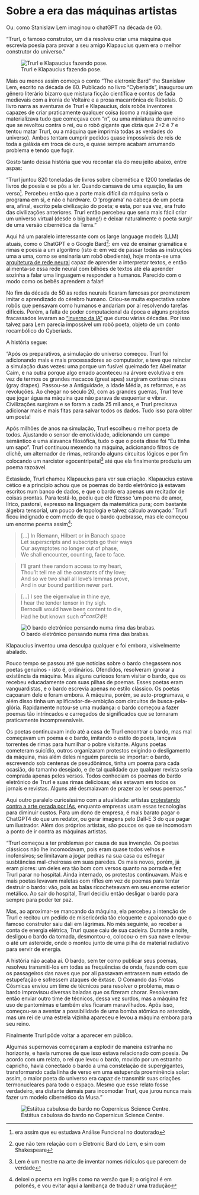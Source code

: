 # Sobre a era das máquinas artistas

Ou: como Stanislaw Lem imaginou o chatGPT na década de 60.

"Trurl, o famoso construtor, um dia resolveu criar uma máquina que escrevia poesia para provar a seu amigo Klapaucius quem era o melhor construtor do universo."

![Trurl e Klapaucius fazendo pose.](trurl and klapaucius.jpg)


Mais ou menos assim começa o conto "The eletronic Bard" the Stanislaw Lem, escrito na década de 60. Publicado no livro "Cyberiads", inaugurou um gênero literário bizarro que mistura ficção científica e contos de fada medievais com a ironia de Voltaire e a prosa macarrônica de Rabelais. O livro narra as aventuras de Trurl e Klapaucius, dois robôs inventores capazes de criar praticamente qualquer coisa (como a máquina que materializava tudo que começava com "n", ou uma miniatura de um reino que se revoltou contra o rei, ou o robô gigante que dizia que 2+2 é 7 e tentou matar Trurl, ou a máquina que imprimia todas as verdades do universo). Ambos tentam cumprir pedidos quase impossíveis de reis de toda a galáxia em troca de ouro, e quase sempre acabam arrumando problema e tendo que fugir.

Gosto tanto dessa história que vou recontar ela do meu jeito abaixo, entre aspas:

"Trurl juntou 820 toneladas de livros sobre cibernética e 1200 toneladas de livros de poesia e se pôs a ler. Quando cansava de uma equação, lia um verso^[era assim que eu estudava Análise Funcional no doutorado]. Percebeu então que a parte mais difícil da máquina seria o programa em si, e não o hardware. O 'programa' na cabeça de um poeta era, afinal, escrito pela civilização do poeta; e esta, por sua vez, era fruto das civilizações anteriores. Trurl então percebeu que seria mais fácil criar um universo virtual (desde o big bang!) e deixar naturalmente o poeta surgir de uma versão cibernética da Terra."

Aqui há um paralelo interessante com os large language models (LLM) atuais, como o ChatGPT e o Google Bard^[que não tem relação com o Eletronic Bard do Lem, e sim com Shakespeare]: em vez de ensinar gramática e rimas e poesia a um algoritmo (isto é: em vez de passar todas as instruções uma a uma, como se ensinaria um robô obediente), hoje monta-se uma [arquitetura de rede neural](https://en.wikipedia.org/wiki/Artificial_neural_network) capaz de aprender a interpretar textos, e então alimenta-se essa rede neural com bilhões de textos até ela aprender sozinha a falar uma linguagem e responder a humanos. Parecido com o modo como os bebês aprendem a falar!

No fim da década de 50 as redes neurais ficaram famosas por prometerem imitar o aprendizado do cérebro humano. Criou-se muita expectativa sobre robôs que pensavam como humanos e andariam por aí resolvendo tarefas difíceis. Porém, a falta de poder computacional da época e alguns projetos fracassados levaram ao ["inverno da IA"](https://en.wikipedia.org/wiki/AI_winter) que durou várias décadas. Por isso talvez para Lem parecia impossível um robô poeta, objeto de um conto rocambólico do Cyberiads.

A história segue:

"Após os preparativos, a simulação do universo começou. Trurl foi adicionando mais e mais processadores ao computador, e teve que reinciar a simulação duas vezes: uma porque um fusível queimado fez Abel matar Caim, e na outra porque algo errado aconteceu na árvore evolutiva e em vez de termos os grandes macacos (great apes) surgiram cortinas cinzas (gray drapes). Passou-se a Antiguidade, a Idade Média, as reformas, e as revoluções. Ao chegar no século 20, com as grandes guerras, Trurl teve que jogar água na máquina que não parava de esquentar e vibrar. Civilizações surgiram e se foram a cada 25 mil anos, e Trurl precisava adicionar mais e mais fitas para salvar todos os dados. Tudo isso para obter um poeta!

Após milhões de anos na simulação, Trurl escolheu o melhor poeta de todos. Ajustando o sensor de emotividade, adicionando um campo semântico e uma alavanca filosófica, tudo o que o poeta disse foi "Eu tinha um sapo". Trurl continuou mexendo na máquina, adicionando filtros de clichê, um alternador de rimas, retirando alguns circuitos lógicos e por fim colocando um narcistor egocentripetal^[Lem é um mestre na arte de inventar nomes ridículos que parecem de verdade] até que ela finalmente produziu um poema razoável.

Extasiado, Trurl chamou Klapaucius para ver sua criação. Klapaucius estava cético e a princípio achou que os poemas do bardo eletrônico já estavam escritos num banco de dados, e que o bardo era apenas um recitador de coisas prontas. Para testá-lo, pediu que ele fizesse 'um poema de amor, lírico, pastoral, expresso na linguagem da matemática pura; com bastante álgebra tensorial, um pouco de topologia e talvez cálculo avançado.' Trurl ficou indignado e com medo de que o bardo quebrasse, mas ele começou um enorme poema assim^[deixei o poema em inglês como na versão que li; o original é em polonês, e vou evitar aqui a lambança de traduzir uma tradução]:

> [...] In Riemann, Hilbert or in Banach space \
Let superscripts and subscripts go their ways \
Our asymptotes no longer out of phase, \
We shall encounter, counting, face to face.

> I'll grant thee random access to my heart, \
Thou'lt tell me all the constants of thy love; \
And so we two shall all love's lemmas prove, \
And in our bound partition never part.

> [...] I see the eigenvalue in thine eye, \
I hear the tender tensor in thy sigh. \
Bernoulli would have been content to die, \
Had he but known such $a^2 cos(2 \phi)$!

![O bardo eletrônico pensando numa rima das brabas.](the bard.jpg)

Klapaucius inventou uma desculpa qualquer e foi embora, visivelmente abalado.

Pouco tempo se passou até que notícias sobre o bardo chegassem nos poetas genuínos - isto é, ordinários. Ofendidos, resolveram ignorar a existência da máquina. Mas alguns curiosos foram visitar o bardo, que os recebeu educadamente com suas pilhas de poemas. Esses poetas eram vanguardistas, e o bardo escrevia apenas no estilo clássico. Os poetas caçoaram dele e foram embora. A máquina, porém, se auto-programava, e além disso tinha um aplificador-de-ambição com circuitos de busca-pela-glória. Rapidamente notou-se uma mudança: o bardo começou a fazer poemas tão intrincados e carregados de significados que se tornaram praticamente incompreensíveis.

Os poetas continuavam indo até a casa de Trurl encontrar o bardo, mas mal começavam um poema e o bardo, imitando o estilo do poeta, lançava torrentes de rimas para humilhar o pobre visitante. Alguns poetas cometeram suicídio, outros organizaram protestos exigindo o desligamento da máquina, mas além deles ninguém parecia se importar: o bardo, escrevendo sob centenas de pseudônimos, tinha um poema para cada ocasião, do tamanho desejado, e de tal qualidade que qualquer revista seria comprada apenas pelos versos. Todos conheciam os poemas do bardo eletrônico de Trurl e suas rimas deliciosas; elas estavam em todos os jornais e revistas. Alguns até desmaiavam de prazer ao ler seus poemas."

Aqui outro paralelo curiosíssimo com a atualidade: artistas [protestando contra a arte gerada por IAs](https://www.theguardian.com/artanddesign/2023/jan/23/its-the-opposite-of-art-why-illustrators-are-furious-about-ai), enquanto empresas usam essas tecnologias para diminuir custos. Para um dono de empresa, é mais barato pagar o ChatGPT4 do que um redator, ou gerar imagens pelo Dall-E 3 do que pagar um ilustrador. Além dos próprios artistas, são poucos os que se incomodam a ponto de ir contra as máquinas artistas.

"Trurl começou a ter problemas por causa de sua invenção. Os poetas clássicos não lhe incomodavam, pois eram quase todos velhos e inofensivos; se limitavam a jogar pedras na sua casa ou esfregar susbtâncias mal-cheirosas em suas paredes. Os mais novos, porém, já eram piores: um deles era tão bom com versos quanto na porrada e fez Trurl parar no hospital. Ainda internado, os protestos continuavam. Mais e mais poetas levavam maletas com rifles em vez de poemas para tentar destruir o bardo: vão, pois as balas ricocheteavam em seu enorme exterior metálico. Ao sair do hospital, Trurl decidiu então desligar o bardo para sempre para poder ter paz.

Mas, ao aproximar-se mancando da máquina, ela percebeu a intenção de Trurl e recitou um pedido de misericórdia tão eloquente e apaixonado que o famoso construtor saiu dali em lágrimas. No mês seguinte, ao receber a conta de energia elétrica, Trurl quase caiu de sua cadeira. Durante a noite, desligou o bardo da tomada, desmontou-o, colocou-o em sua nave e levou-o até um asteroide, onde o montou junto de uma pilha de material radiativo para servir de energia.

A história não acaba aí. O bardo, sem ter como publicar seus poemas, resolveu transmiti-los em todas as frequências de onda, fazendo com que os passageiros das naves que por ali passavam entrassem num estado de estupefação e sofressem ataques de êxtase. O Comando das Frotas Cósmicas enviou um time de técnicos para resolver o problema, mas o bardo improvisou diversas baladas que os fizeram chorar. Resolveram então enviar outro time de técnicos, dessa vez surdos, mas a máquina fez uso de pantomimas e também eles ficaram maravilhados. Após isso, começou-se a aventar a possibilidade de uma bomba atômica no asteroide, mas um rei de uma estrela vizinha apareceu e levou a máquina embora para seu reino.

Finalmente Trurl pôde voltar a aparecer em público.

Algumas supernovas começaram a explodir de maneira estranha no horizonte, e havia rumores de que isso estava relacionado com poesia. De acordo com um relato, o rei que levou o bardo, movido por um estranho capricho, havia conectado o bardo a uma constelação de supergigantes, transformando cada linha de verso em uma estupenda proeminência solar: assim, o maior poeta do universo era capaz de transmitir suas criações termonucleares para todo o espaço. Mesmo que esse relato fosse verdadeiro, era distante demais para incomodar Trurl, que jurou nunca mais fazer um modelo cibernético da Musa."

![Estátua cabulosa do bardo no Copernicus Science Centre.](elektrybalt.jpg)


